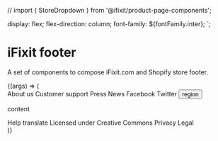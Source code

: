 // import { StoreDropdown } from '@ifixit/product-page-components';

<Meta title="Footer" />

   display: flex;
   flex-direction: column;
   font-family: ${fontFamily.inter};
`;

# iFixit footer

A set of components to compose iFixit.com and Shopify store footer.

<Canvas>
   <Story name="Default footer">
      {(args) => (
         <DemoPage>
            <Footer>
               <Grid
                  templateColumns={{ base: '1fr', sm: 'repeat(3, 1fr)', lg: 'repeat(4, 1fr)' }}
                  gap={space[4]}
                  paddingX={{
                     base: space[5],
                     sm: space[7],
                  }}
                  paddingY={space[7]}
               >
                  <FooterList
                     borderBottom={{
                        base: `1px solid ${color.gray8}`,
                        sm: 'none',
                     }}
                     paddingBottom={{
                        base: space[4],
                        sm: '0',
                     }}
                  >
                     <FooterListItem>
                        <FooterLink href="#" fontWeight={fontWeight.bold}>
                           About us
                        </FooterLink>
                     </FooterListItem>
                     <FooterListItem>
                        <FooterLink href="#" fontWeight={fontWeight.bold}>
                           Customer support
                        </FooterLink>
                     </FooterListItem>
                  </FooterList>
                  <FooterList
                     borderBottom={{
                        base: `1px solid ${color.gray8}`,
                        sm: 'none',
                     }}
                     paddingBottom={{
                        base: space[4],
                        sm: '0',
                     }}
                  >
                     <FooterListItem>
                        <FooterLink href="#" fontWeight={fontWeight.bold}>
                           Press
                        </FooterLink>
                     </FooterListItem>
                     <FooterListItem>
                        <FooterLink href="#" fontWeight={fontWeight.bold}>
                           News
                        </FooterLink>
                     </FooterListItem>
                  </FooterList>
                  <FooterList
                     borderBottom={{
                        base: `1px solid ${color.gray8}`,
                        sm: 'none',
                     }}
                     paddingBottom={{
                        base: space[4],
                        sm: '0',
                     }}
                  >
                     <FooterListItem>
                        <FooterListIcon
                           alt="Facebook logo"
                           source="https://uploads-ssl.webflow.com/5c9b91208becd3baee84a04b/5f690fbe9673a45e28ed13ef_facebook.svg"
                        />
                        <FooterLink href="#" fontWeight={fontWeight.bold}>
                           Facebook
                        </FooterLink>
                     </FooterListItem>
                     <FooterListItem>
                        <FooterListIcon
                           alt="Facebook logo"
                           source="https://uploads-ssl.webflow.com/5c9b91208becd3baee84a04b/5f690fbef76e380c31ad25f0_twitter.svg"
                        />
                        <FooterLink href="#" fontWeight={fontWeight.bold}>
                           Twitter
                        </FooterLink>
                     </FooterListItem>
                  </FooterList>
                  <GridItem
                     columnEnd={{ sm: 'span 3', lg: 'auto' }}
                     marginTop={{ base: space[6], lg: 'unset' }}
                     justify="center"
                  >
                     <Grid templateColumns="repeat(3, 1fr)" gap={space[4]}>
                        <FooterLink href="#">
                           <FooterPartner
                              alt="Partner logo"
                              source="https://uploads-ssl.webflow.com/5c9b91208becd3baee84a04b/5f9875573388ede7e3f1c9a0_logo-visa.png"
                           />
                        </FooterLink>
                        <FooterLink href="#">
                           <FooterPartner
                              alt="Partner logo"
                              source="https://uploads-ssl.webflow.com/5c9b91208becd3baee84a04b/5f9875573388ede7e3f1c9a0_logo-visa.png"
                           />
                        </FooterLink>
                        <FooterLink href="#">
                           <FooterPartner
                              alt="Partner logo"
                              source="https://uploads-ssl.webflow.com/5c9b91208becd3baee84a04b/5f9875573388ede7e3f1c9a0_logo-visa.png"
                           />
                        </FooterLink>
                        <FooterLink href="#">
                           <FooterPartner
                              alt="Partner logo"
                              source="https://uploads-ssl.webflow.com/5c9b91208becd3baee84a04b/5f9875573388ede7e3f1c9a0_logo-visa.png"
                           />
                        </FooterLink>
                        <FooterLink href="#">
                           <FooterPartner
                              alt="Partner logo"
                              source="https://uploads-ssl.webflow.com/5c9b91208becd3baee84a04b/5f9875565af2ab6da22d5134_logo-hermes.png"
                           />
                        </FooterLink>
                        <FooterLink href="#">
                           <FooterPartner
                              alt="Partner logo"
                              source="https://uploads-ssl.webflow.com/5c9b91208becd3baee84a04b/5f9875573388ede7e3f1c9a0_logo-visa.png"
                           />
                        </FooterLink>
                     </Grid>
                  </GridItem>
               </Grid>
               <Divider />
               <Grid
                  templateColumns={{ base: '1fr', lg: 'repeat(2, 1fr)' }}
                  gap={space[4]}
                  paddingX={space[7]}
                  paddingY={space[5]}
               >
                  <GridItem justify={{ base: 'center', lg: 'start' }}>
                     <Stack spacing={space[8]}>
                        <Popover defaultIsOpen stores={stores}>
                           <PopoverTrigger>
                              <button>region</button>
                           </PopoverTrigger>
                           <PopoverContent>
                              <p>content</p>
                           </PopoverContent>
                        </Popover>
                        <FooterLink href="#" fontWeight={fontWeight.bold}>
                           <Stack spacing={space[2]} align="center">
                              <span>Help translate</span>
                              <Icon
                                 alt="Translate icon"
                                 source="https://uploads-ssl.webflow.com/5c9b91208becd3baee84a04b/5f68f6fab1ac0b141961dbab_globe.svg"
                              />
                           </Stack>
                        </FooterLink>
                     </Stack>
                  </GridItem>
                  <GridItem justify={{ base: 'center', lg: 'end' }}>
                     <Stack align="stretch" spacing={space[4]}>
                        <FooterLink href="#">Licensed under Creative Commons</FooterLink>
                        <Divider orientation={DividerOrientation.Vertical} />
                        <FooterLink href="#">Privacy</FooterLink>
                        <Divider orientation={DividerOrientation.Vertical} />
                        <FooterLink href="#">Legal</FooterLink>
                     </Stack>
                  </GridItem>
               </Grid>
            </Footer>
         </DemoPage>
      )}
   </Story>
</Canvas>
